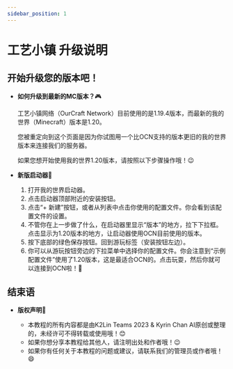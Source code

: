 ```yaml
---
sidebar_position: 1
---
```


# 工艺小镇 升级说明

## 开始升级您的版本吧！

- **如何升级到最新的MC版本？**🎮

    工艺小镇网络（OurCraft Network）目前使用的是1.19.4版本，而最新的我的世界（Minecraft）版本是1.20。

    您被重定向到这个页面是因为你试图用一个比OCN支持的版本更旧的我的世界版本来连接我们的服务器。

    如果您想开始使用我的世界1.20版本，请按照以下步骤操作哦！😉

- **新版启动器**🚀
    1) 打开我的世界启动器。
    2) 点击启动器顶部附近的安装按钮。
    3) 点击“+ 新建”按钮，或者从列表中点击你使用的配置文件。你会看到该配置文件的设置。
    4) 不管你在上一步做了什么，在启动器里显示“版本”的地方，拉下下拉框。点击显示为1.20版本的地方，让启动器使用OCN目前使用的版本。
    5) 按下底部的绿色保存按钮。回到游玩标签（安装按钮左边）。
    6) 你可以从游玩按钮旁边的下拉菜单中选择你的配置文件。你会注意到“示例配置文件”使用了1.20版本，这是最适合OCN的。点击玩耍，然后你就可以连接到OCN啦！👏


## 结束语

- **版权声明**📝

    - 本教程的所有内容都是由K2Lin Teams 2023 & Kyrin Chan AI原创或整理的，未经许可不得转载或使用哦！😊
    - 如果你想分享本教程给其他人，请注明出处和作者哦！😉
    - 如果你有任何关于本教程的问题或建议，请联系我们的管理员或作者哦！😄